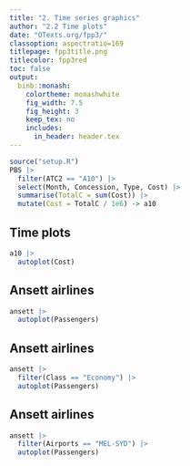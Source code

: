 ```yaml
---
title: "2. Time series graphics"
author: "2.2 Time plots"
date: "OTexts.org/fpp3/"
classoption: aspectratio=169
titlepage: fpp3title.png
titlecolor: fpp3red
toc: false
output:
  binb::monash:
    colortheme: monashwhite
    fig_width: 7.5
    fig_height: 3
    keep_tex: no
    includes:
      in_header: header.tex
---
```


```r
source("setup.R")
PBS |>
  filter(ATC2 == "A10") |>
  select(Month, Concession, Type, Cost) |>
  summarise(TotalC = sum(Cost)) |>
  mutate(Cost = TotalC / 1e6) -> a10
```

## Time plots
\fontsize{10}{10}\sf

```r
a10 |>
  autoplot(Cost)
```

## Ansett airlines
\fontsize{10}{10}\sf

```r
ansett |>
  autoplot(Passengers)
```

## Ansett airlines
\fontsize{10}{10}\sf

```r
ansett |>
  filter(Class == "Economy") |>
  autoplot(Passengers)
```

## Ansett airlines
\fontsize{10}{10}\sf

```r
ansett |>
  filter(Airports == "MEL-SYD") |>
  autoplot(Passengers)
```
